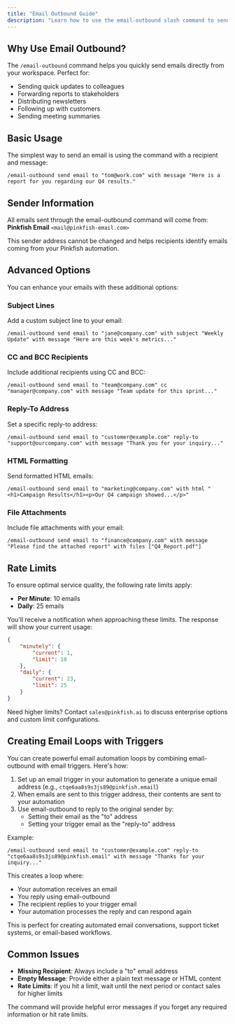 ```yaml
---
title: "Email Outbound Guide"
description: "Learn how to use the email-outbound slash command to send emails directly from your workspace"
---
```


## Why Use Email Outbound?

The `/email-outbound` command helps you quickly send emails directly from your workspace. Perfect for:

- Sending quick updates to colleagues
- Forwarding reports to stakeholders
- Distributing newsletters
- Following up with customers
- Sending meeting summaries

## Basic Usage

The simplest way to send an email is using the command with a recipient and message:

```
/email-outbound send email to "tom@work.com" with message "Here is a report for you regarding our Q4 results."
```

## Sender Information

All emails sent through the email-outbound command will come from:
**Pinkfish Email** `<mail@pinkfish-email.com>`

This sender address cannot be changed and helps recipients identify emails coming from your Pinkfish automation.

## Advanced Options

You can enhance your emails with these additional options:

### Subject Lines
Add a custom subject line to your email:
```
/email-outbound send email to "jane@company.com" with subject "Weekly Update" with message "Here are this week's metrics..."
```

### CC and BCC Recipients
Include additional recipients using CC and BCC:
```
/email-outbound send email to "team@company.com" cc "manager@company.com" with message "Team update for this sprint..."
```

### Reply-To Address
Set a specific reply-to address:
```
/email-outbound send email to "customer@example.com" reply-to "support@ourcompany.com" with message "Thank you for your inquiry..."
```

### HTML Formatting
Send formatted HTML emails:
```
/email-outbound send email to "marketing@company.com" with html "<h1>Campaign Results</h1><p>Our Q4 campaign showed...</p>"
```

### File Attachments
Include file attachments with your email:
```
/email-outbound send email to "finance@company.com" with message "Please find the attached report" with files ["Q4_Report.pdf"]
```

## Rate Limits

To ensure optimal service quality, the following rate limits apply:

- **Per Minute**: 10 emails
- **Daily**: 25 emails

You'll receive a notification when approaching these limits. The response will show your current usage:
```json
{
    "minutely": {
        "current": 1,
        "limit": 10
    },
    "daily": {
        "current": 23,
        "limit": 25
    }
}
```

Need higher limits? Contact `sales@pinkfish.ai` to discuss enterprise options and custom limit configurations.

## Creating Email Loops with Triggers

You can create powerful email automation loops by combining email-outbound with email triggers. Here's how:

1. Set up an email trigger in your automation to generate a unique email address (e.g., `ctqe6aa8s9s3js89@pinkfish.email`)
2. When emails are sent to this trigger address, their contents are sent to your automation
3. Use email-outbound to reply to the original sender by:
   - Setting their email as the "to" address
   - Setting your trigger email as the "reply-to" address

Example:
```
/email-outbound send email to "customer@example.com" reply-to "ctqe6aa8s9s3js89@pinkfish.email" with message "Thanks for your inquiry..."
```

This creates a loop where:
- Your automation receives an email
- You reply using email-outbound
- The recipient replies to your trigger email
- Your automation processes the reply and can respond again

This is perfect for creating automated email conversations, support ticket systems, or email-based workflows.

## Common Issues

- **Missing Recipient**: Always include a "to" email address
- **Empty Message**: Provide either a plain text message or HTML content
- **Rate Limits**: If you hit a limit, wait until the next period or contact sales for higher limits

The command will provide helpful error messages if you forget any required information or hit rate limits.